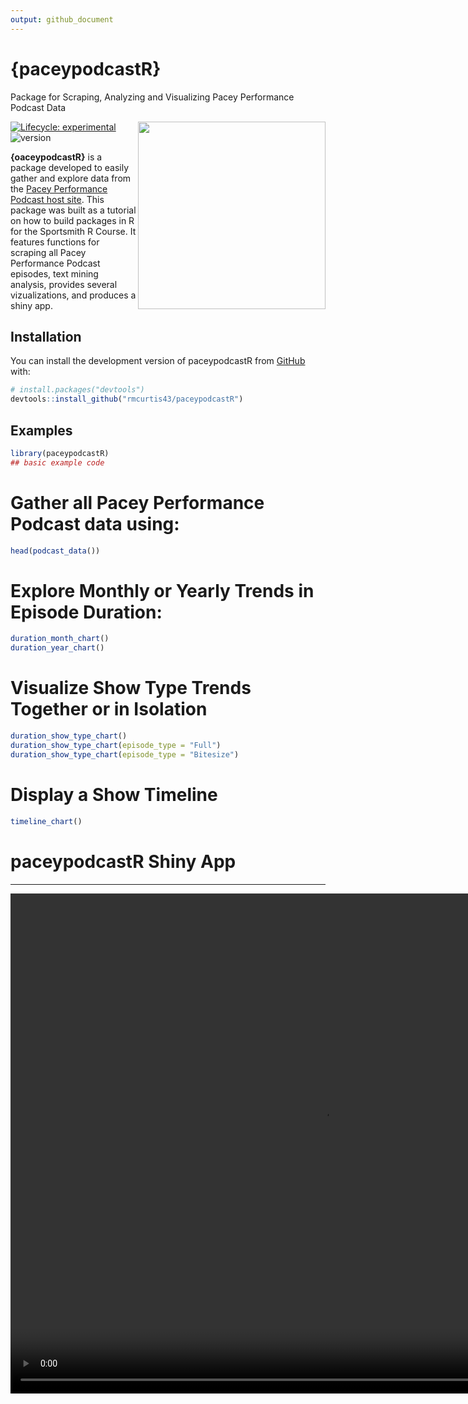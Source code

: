 ```yaml
---
output: github_document
---
```



# {paceypodcastR}
Package for Scraping, Analyzing and Visualizing Pacey Performance Podcast Data

<img src="man/figures/hexsticker.png" align="right" width="300" />


 <!-- badges: start -->

  [![Lifecycle: experimental](https://img.shields.io/badge/lifecycle-experimental-orange.svg)](https://www.tidyverse.org/lifecycle/#experimental)
  ![version](https://img.shields.io/badge/version-0.1.0-blue)
  <!-- badges: end -->


**{oaceypodcastR}** is a package developed to easily gather and explore data from the [Pacey Performance Podcast host site ](https://paceyperformancepodcast.podbean.com/). This package was built as a tutorial on how to build packages in R for the Sportsmith R Course. It features functions for scraping all Pacey Performance Podcast episodes, text mining analysis, provides several vizualizations, and produces a shiny app.

## Installation

You can install the development version of paceypodcastR from [GitHub](https://github.com/) with:

``` r
# install.packages("devtools")
devtools::install_github("rmcurtis43/paceypodcastR")
```

## Examples


```r
library(paceypodcastR)
## basic example code
```

# Gather all Pacey Performance Podcast data using:

```r
head(podcast_data())
```


# Explore Monthly or Yearly Trends in Episode Duration:

```r
duration_month_chart()
duration_year_chart()
```


# Visualize Show Type Trends Together or in Isolation

```r
duration_show_type_chart()
duration_show_type_chart(episode_type = "Full")
duration_show_type_chart(episode_type = "Bitesize")
```


# Display a Show Timeline

```r
timeline_chart()
```


# paceypodcastR Shiny App


***

<video auto-play="true" loop="loop" width="1000" height="800" controls>
  <source src="inst/videos/paceypodcastR_app.mp4" type="video/mp4">
</video>

